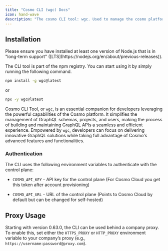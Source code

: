 ---
title: "Cosmo CLI (wgc) Docs"
icon: hand-wave
description: "The cosmo CLI tool: wgc. Used to manage the cosmo platform e.g. pushing schema, checking schemas, creating new projects, managing users, etc. It interacts with the control plane."
---

## Installation

<Info>
  Please ensure you have installed at least one version of Node.js that is in "long-term support" ([LTS](https://nodejs.org/en/about/previous-releases)).
</Info>

The CLI tool is part of the npm registry. You can start using it by simply running the following command.

```bash
npm install -g wgc@latest
```

or

```bash
npx -y wgc@latest
```

Cosmo CLI Tool, or `wgc`, is an essential companion for developers leveraging the powerful capabilities of the Cosmo platform. It simplifies the management of GraphQL schemas, projects, and users, making the process of building and maintaining GraphQL APIs a seamless and efficient experience. Empowered by `wgc`, developers can focus on delivering innovative GraphQL solutions while taking full advantage of Cosmo's advanced features and functionalities.

### Authentication

The CLI uses the following environment variables to authenticate with the control plane:

* `COSMO_API_KEY` - API key for the control plane (For Cosmo Cloud you get this token after account provisioning)

* `COSMO_API_URL` - URL of the control plane (Points to Cosmo Cloud by default but can be changed for self-hosted)

## Proxy Usage

Starting with version 0.63.0, the CLI can be used behind a company proxy. To enable this, set either the `HTTPS_PROXY` or `HTTP_PROXY` environment variable to your company’s proxy (e.g., `https://username:password@proxy.com`).
